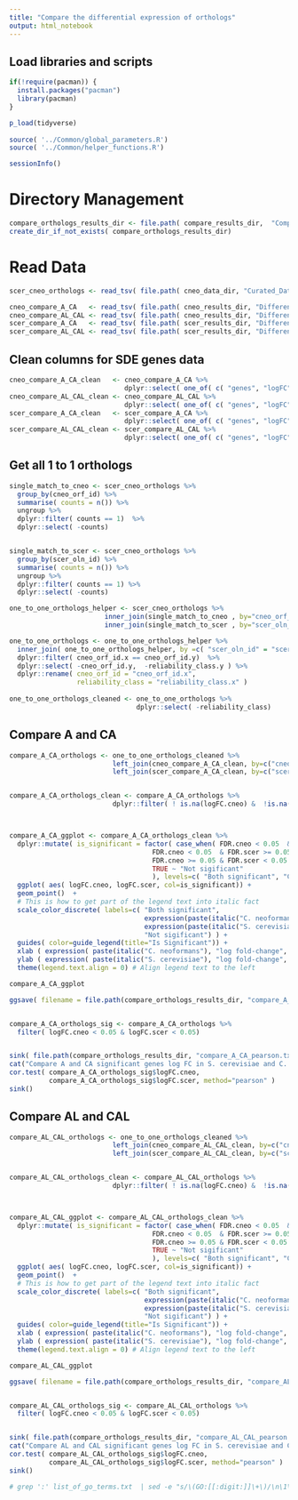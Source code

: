 ```yaml
---
title: "Compare the differential expression of orthologs"
output: html_notebook
---
```




## Load libraries and scripts
```r

if(!require(pacman)) {
  install.packages("pacman")
  library(pacman)
}

p_load(tidyverse)
		
source( '../Common/global_parameters.R')
source( '../Common/helper_functions.R')

sessionInfo()

```

# Directory Management
```r

compare_orthologs_results_dir <- file.path( compare_results_dir,  "Compare_Orthologs" ) 
create_dir_if_not_exists( compare_orthologs_results_dir)
```


# Read Data
```r

scer_cneo_orthologs <- read_tsv( file.path( cneo_data_dir, "Curated_Data/scer_cneo_orthologs.tab" )  ) 

cneo_compare_A_CA   <- read_tsv( file.path( cneo_results_dir, "Differential_Expression/EdgeR_RUVs_QL/cneo/To_Use_k_0_Remove_5a/Gene_Lists/compare_A.tab" ))
cneo_compare_AL_CAL <- read_tsv( file.path( cneo_results_dir, "Differential_Expression/EdgeR_RUVs_QL/cneo/To_Use_k_0_Remove_5a/Gene_Lists/compare_AL.tab" ))
scer_compare_A_CA   <- read_tsv( file.path( scer_results_dir, "Differential_Expression/EdgeR_RUVs_QL/scer/To_Use_k_1/Gene_Lists/compare_A.tab" ))
scer_compare_AL_CAL <- read_tsv( file.path( scer_results_dir, "Differential_Expression/EdgeR_RUVs_QL/scer/To_Use_k_1/Gene_Lists/compare_AL.tab" ))

```

## Clean columns for SDE genes data
```r

cneo_compare_A_CA_clean   <- cneo_compare_A_CA %>%
                             dplyr::select( one_of( c( "genes", "logFC", "FDR"))   )
cneo_compare_AL_CAL_clean <- cneo_compare_AL_CAL %>%
                             dplyr::select( one_of( c( "genes", "logFC", "FDR"))   )
scer_compare_A_CA_clean   <- scer_compare_A_CA %>%
                             dplyr::select( one_of( c( "genes", "logFC", "FDR"))   )
scer_compare_AL_CAL_clean <- scer_compare_AL_CAL %>%
                             dplyr::select( one_of( c( "genes", "logFC", "FDR"))   )

```


## Get all 1 to 1 orthologs
```r

single_match_to_cneo <- scer_cneo_orthologs %>%
  group_by(cneo_orf_id) %>%
  summarise( counts = n()) %>%
  ungroup %>%
  dplyr::filter( counts == 1)  %>%
  dplyr::select( -counts)


single_match_to_scer <- scer_cneo_orthologs %>%
  group_by(scer_oln_id) %>%
  summarise( counts = n()) %>%
  ungroup %>%
  dplyr::filter( counts == 1) %>%
  dplyr::select( -counts)

one_to_one_orthologs_helper <- scer_cneo_orthologs %>%
                        inner_join(single_match_to_cneo , by="cneo_orf_id" ) %>%
                        inner_join(single_match_to_scer , by="scer_oln_id" ) 

one_to_one_orthologs <- one_to_one_orthologs_helper %>%
  inner_join( one_to_one_orthologs_helper, by =c( "scer_oln_id" = "scer_oln_id")) %>%
  dplyr::filter( cneo_orf_id.x == cneo_orf_id.y)  %>%
  dplyr::select( -cneo_orf_id.y,  -reliability_class.y ) %>%
  dplyr::rename( cneo_orf_id = "cneo_orf_id.x",
                 reliability_class = "reliability_class.x" )
 
one_to_one_orthologs_cleaned <- one_to_one_orthologs %>%
                                dplyr::select( -reliability_class)
```

## Compare A and CA
```r

compare_A_CA_orthologs <- one_to_one_orthologs_cleaned %>%
                          left_join(cneo_compare_A_CA_clean, by=c("cneo_orf_id" = "genes") ) %>%
                          left_join(scer_compare_A_CA_clean, by=c("scer_oln_id" = "genes"), suffix = c(".cneo", ".scer")) 


compare_A_CA_orthologs_clean <- compare_A_CA_orthologs %>%
                          dplyr::filter( ! is.na(logFC.cneo) &  !is.na(logFC.scer) )



compare_A_CA_ggplot <- compare_A_CA_orthologs_clean %>%
  dplyr::mutate( is_significant = factor( case_when( FDR.cneo < 0.05  & FDR.scer < 0.05  ~ "Both significant",
                                    FDR.cneo < 0.05  & FDR.scer >= 0.05 ~ "C. neoformans Only",
                                    FDR.cneo >= 0.05 & FDR.scer < 0.05  ~ "S. cerevisiae Only",
                                    TRUE ~ "Not sigificant"
                                    ), levels=c( "Both significant", "C. neoformans Only", "S. cerevisiae Only", "Not sigificant")  )  ) %>%
  ggplot( aes( logFC.cneo, logFC.scer, col=is_significant)) +
  geom_point()  + 
  # This is how to get part of the legend text into italic fact
  scale_color_discrete( labels=c( "Both significant", 
                                  expression(paste(italic("C. neoformans")," Only", sep=" ")), 
                                  expression(paste(italic("S. cerevisiae")," Only", sep=" ")), 
                                  "Not sigificant") ) +
  guides( color=guide_legend(title="Is Significant")) +
  xlab ( expression( paste(italic("C. neoformans"), "log fold-change", sep=" ") ) ) +
  ylab ( expression( paste(italic("S. cerevisiae"), "log fold-change", sep=" ") ) ) +
  theme(legend.text.align = 0) # Align legend text to the left

compare_A_CA_ggplot

ggsave( filename = file.path(compare_orthologs_results_dir, "compare_A_CA_ggplot.png"), plot=compare_A_CA_ggplot)


compare_A_CA_orthologs_sig <- compare_A_CA_orthologs %>% 
  filter( logFC.cneo < 0.05 & logFC.scer < 0.05)


sink( file.path(compare_orthologs_results_dir, "compare_A_CA_pearson.txt"))
cat("Compare A and CA significant genes log FC in S. cerevisiae and C. neoformans, Pearson's test")
cor.test( compare_A_CA_orthologs_sig$logFC.cneo, 
          compare_A_CA_orthologs_sig$logFC.scer, method="pearson" )
sink()

```




## Compare AL and CAL
```r

compare_AL_CAL_orthologs <- one_to_one_orthologs_cleaned %>%
                          left_join(cneo_compare_AL_CAL_clean, by=c("cneo_orf_id" = "genes") ) %>%
                          left_join(scer_compare_AL_CAL_clean, by=c("scer_oln_id" = "genes"), suffix = c(".cneo", ".scer")) 


compare_AL_CAL_orthologs_clean <- compare_AL_CAL_orthologs %>%
                          dplyr::filter( ! is.na(logFC.cneo) &  !is.na(logFC.scer) )



compare_AL_CAL_ggplot <- compare_AL_CAL_orthologs_clean %>%
  dplyr::mutate( is_significant = factor( case_when( FDR.cneo < 0.05  & FDR.scer < 0.05  ~ "Both significant",
                                    FDR.cneo < 0.05  & FDR.scer >= 0.05 ~ "C. neoformans Only",
                                    FDR.cneo >= 0.05 & FDR.scer < 0.05  ~ "S. cerevisiae Only",
                                    TRUE ~ "Not sigificant"
                                    ), levels=c( "Both significant", "C. neoformans Only", "S. cerevisiae Only", "Not sigificant") )  ) %>%
  ggplot( aes( logFC.cneo, logFC.scer, col=is_significant)) +
  geom_point()  + 
  # This is how to get part of the legend text into italic fact
  scale_color_discrete( labels=c( "Both significant", 
                                  expression(paste(italic("C. neoformans")," Only", sep=" ")), 
                                  expression(paste(italic("S. cerevisiae")," Only", sep=" ")), 
                                  "Not sigificant") ) + 
  guides( color=guide_legend(title="Is Significant")) +
  xlab ( expression( paste(italic("C. neoformans"), "log fold-change", sep=" ") ) ) +
  ylab ( expression( paste(italic("S. cerevisiae"), "log fold-change", sep=" ") ) ) +
  theme(legend.text.align = 0) # Align legend text to the left

compare_AL_CAL_ggplot

ggsave( filename = file.path(compare_orthologs_results_dir, "compare_AL_CAL_ggplot.png"), plot=compare_AL_CAL_ggplot)


compare_AL_CAL_orthologs_sig <- compare_AL_CAL_orthologs %>% 
  filter( logFC.cneo < 0.05 & logFC.scer < 0.05)


sink( file.path(compare_orthologs_results_dir, "compare_AL_CAL_pearson.txt"))
cat("Compare AL and CAL significant genes log FC in S. cerevisiae and C. neoformans, Pearson's test")
cor.test( compare_AL_CAL_orthologs_sig$logFC.cneo, 
          compare_AL_CAL_orthologs_sig$logFC.scer, method="pearson" )
sink()

# grep ':' list_of_go_terms.txt  | sed -e "s/\(GO:[[:digit:]]\+\)/\n\1\n/g" | grep 'GO:' > list_of_selected_GO_terms.txt

```





